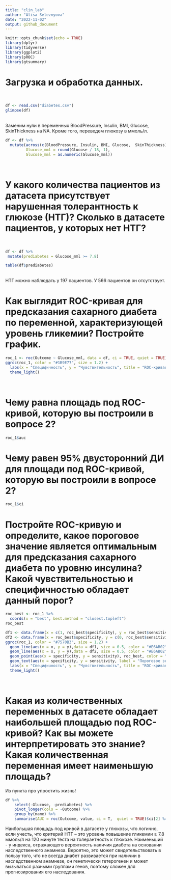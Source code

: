```yaml
---
title: "clin_lab"
author: "Alisa Seleznyova"
date: "2022-11-02"
output: github_document
---
```


```r
knitr::opts_chunk$set(echo = TRUE)
library(dplyr)
library(tidyverse)
library(ggplot2)
library(pROC)
library(gtsummary)
```

# Загрузка и обработка данных.
<br>
```r
df <- read.csv("diabetes.csv")
glimpse(df)
```
<br>
Заменим нули в переменных BloodPressure, Insulin, BMI, Glucose, SkinThickness на NA. Кроме того, переведем глюкозу в ммоль/л.
<br>
```r
df <- df %>%
  mutate(across(c(BloodPressure, Insulin, BMI, Glucose,  SkinThickness), ~ifelse(.x == 0, NA, .x)),
         Glucose_mml = round(Glucose / 18, 1),
         Glucose_mml = as.numeric(Glucose_mml))
```
<br>

# У какого количества пациентов из датасета присутствует нарушенная толерантность к глюкозе (НТГ)? Сколько в датасете пациентов, у которых нет НТГ?
<br>
```r
df <- df %>%
 mutate(prediabetes = Glucose_mml >= 7.8)

table(df$prediabetes)
```
<br>
НТГ можно наблюдать у 197 пациентов.
У 566 пациентов он отсутствует.
<br>

# Как выглядит ROC-кривая для предсказания сахарного диабета по переменной, характеризующей уровень гликемии? Постройте график.
```r
roc_1 <- roc(Outcome ~ Glucose_mml, data = df, ci = TRUE, quiet = TRUE)
ggroc(roc_1, color = "#1B9E77", size = 1.2) +
  labs(x = "Специфичность", y = "Чувствительность", title = "ROC-кривая для НТГ по гликемии")+
  theme_light()
```
<br>

# Чему равна площадь под ROC-кривой, которую вы построили в вопросе 2?
```r
roc_1$auc
```
# Чему равен 95% двусторонний ДИ для площади под ROC-кривой, которую вы построили в вопросе 2?
```r
roc_1$ci
```

# Постройте ROC-кривую и определите, какое пороговое значение является оптимальным для предсказания сахарного диабета по уровню инсулина? Какой чувствительностью и специфичностью обладает данный порог?
```r
roc_best <- roc_1 %>%
  coords(x = "best", best.method = "closest.topleft")
roc_best

```

```r
df1 <- data.frame(x = c(1, roc_best$specificity), y = roc_best$sensitivity)
df2 <- data.frame(x = roc_best$specificity, y = c(0, roc_best$sensitivity))
ggroc(roc_1, color = "#7570B3", size = 1.2) +
  geom_line(aes(x = x, y = y),data = df1, size = 0.5, color = "#E6AB02") +
  geom_line(aes(x = x, y = y),data = df2, size = 0.5, color = "#E6AB02") +
  geom_point(aes(x = specificity, y = sensitivity), roc_best, color = "red", size = 2) +
  geom_text(aes(x = specificity, y = sensitivity, label = "Пороговое значение = 6,85"), roc_best) +
  labs(x = "Специфичность", y = "Чувствительность", title = "ROC-кривая для  НТГ по уровню инсулина") + 
  theme_light()
```
<br>

# Какая из количественных переменных в датасете обладает наибольшей площадью под ROC-кривой? Как вы можете интерпретировать это знание? Какая количественная переменная имеет наименьшую площадь?
Из пункта про упростить жизнь!

```r
df %>% 
    select(-Glucose, -prediabetes) %>% 
    pivot_longer(cols = -Outcome) %>% 
    group_by(name) %>% 
    summarise(AUC = roc(Outcome, value, ci = T,  quiet = TRUE)$ci[2] %>% round(3))
```
Наибольшая площадь под кривой в датасете у глюкозы, что логично, если учесть, что критерий НТГ – это уровень повышение гликемии ≥ 7.8 ммоль/л на 120 минуте теста на толерантность к глюкозе.
Наименьший - у индекса, отражающего вероятность наличия диабета на основании наследственного анамнеза. Вероятно, это может свидетельствовать в пользу того, что не всегда диабет развивается при наличии в наследственном анамнезе, он генетически гетерогенен и может вызываться разными группами генов, поэтому сложен для прогнозирования его наследования.
